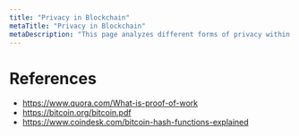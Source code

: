 ```yaml
---
title: "Privacy in Blockchain"
metaTitle: "Privacy in Blockchain"
metaDescription: "This page analyzes different forms of privacy within Blockchain and Cryptocurrency from an academic, literary, research-based perspective"
---
```




# References
- https://www.quora.com/What-is-proof-of-work
- https://bitcoin.org/bitcoin.pdf
- https://www.coindesk.com/bitcoin-hash-functions-explained
